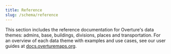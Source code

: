 ```yaml
---
title: Reference
slug: /schema/reference
---
```


This section includes the reference documentation for Overture's data themes: admins, base, buildings, divisions, places and transportation. For an overview of each data theme with examples and use cases, see our user guides at [docs.overturemaps.org](https://docs.overturemaps.org/).





<DocCardList />
